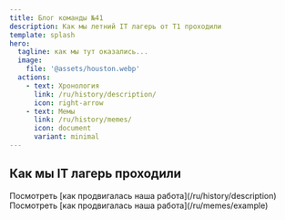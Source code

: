```yaml
---
title: Блог команды №41
description: Как мы летний IT лагерь от T1 проходили
template: splash
hero:
  tagline: как мы тут оказались...
  image:
    file: '@assets/houston.webp'
  actions:
    - text: Хронология
      link: /ru/history/description/
      icon: right-arrow
    - text: Мемы
      link: /ru/history/memes/
      icon: document
      variant: minimal
---
```



## Как мы IT лагерь проходили

<CardGrid stagger>
  <Card title="Хронология" icon="open-book">
    Посмотреть [как продвигалась наша работа](/ru/history/description)
  </Card>
  <Card title="Мемы" icon="document">
    Посмотреть [как продвигалась наша работа](/ru/memes/example)
  </Card>
</CardGrid>

